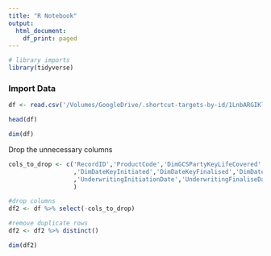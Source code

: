 ```yaml
---
title: "R Notebook"
output:
  html_document:
    df_print: paged
---
```



```r
# library imports
library(tidyverse)
```

### Import Data
```r
df <- read.csv('/Volumes/GoogleDrive/.shortcut-targets-by-id/1LnbARGIKlyJL6mBq0bvwmURJEoFnY-Cl/Yevashan Perumal MSc/Data/data with some cdw.csv')
```

```r
head(df)
```
```r
dim(df)
```


Drop the unnecessary columns
```r
cols_to_drop <- c('RecordID','ProductCode','DimGCSPartyKeyLifeCovered'
                  ,'DimDateKeyInitiated','DimDateKeyFinalised','DimDateKeyAccepted'
                  ,'UnderwritingInitiationDate','UnderwritingFinaliseDate'
                  )

#drop columns
df2 <- df %>% select(-cols_to_drop)

#remove duplicate rows
df2 <- df2 %>% distinct()

dim(df2)
```


```r

```

